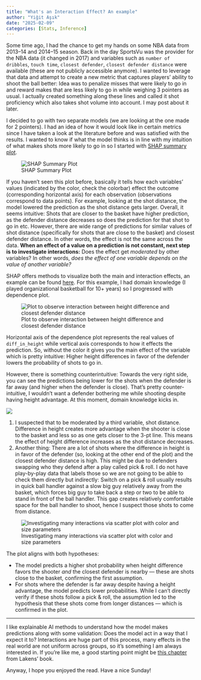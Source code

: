 ```yaml
---
title: "What's an Interaction Effect? An example"
author: "Yiğit Aşık"
date: "2025-02-09"
categories: [Stats, Inference]
---
```


Some time ago, I had the chance to get my hands on some NBA data from 2013–14 and 2014–15 season. Back in the day SportsVu was the provider for the NBA data (it changed in 2017) and variables such as `number of dribbles`, `touch time`, `closest defender`, `closest defender distance` were available (these are not publicly accessible anymore). I wanted to leverage that data and attempt to create a new metric that captures players’ ability to shoot the ball better: Idea was to penalize misses that were likely to go in and reward makes that are less likely to go in while weighing 3 pointers as usual. I actually created something along these lines and called it shot proficiency which also takes shot volume into account. I may post about it later.

I decided to go with two separate models (we are looking at the one made for 2 pointers). I had an idea of how it would look like in certain metrics since I have taken a look at the literature before and was satisfied with the results. I wanted to know if what the model thinks is in line with my intuition of what makes shots more likely to go in so I started with [SHAP summary plot](https://www.datacamp.com/tutorial/introduction-to-shap-values-machine-learning-interpretability).

![SHAP Summary Plot](shap_summary_plot1.webp)

If you haven't seen this plot before, basically it tells how each variables' values (indicated by the color, check the colorbar) effect the outcome (corresponding horizontal axis) for each observation (observations correspond to data points). For example, looking at the shot distance, the model lowered the prediction as the shot distance gets larger. Overall, it seems intuitive: Shots that are closer to the basket have higher prediction, as the defender distance decreases so does the prediction for that shot to go in etc. However, there are wide range of predictions for similar values of shot distance (specifically for shots that are close to the basket) and closest defender distance. In other words, the effect is not the same across the data. **When an effect of a value on a prediction is not constant, next step is to investigate interactions:** Does the effect get *moderated* by other variables? In other words, *does the effect of one variable depends on the value of another variable?*

SHAP offers methods to visualize both the main and interaction effects, an example can be found [here](https://shap.readthedocs.io/en/latest/example_notebooks/tabular_examples/tree_based_models/NHANES%20I%20Survival%20Model.html#SHAP-Interaction-Value-Summary-Plot). For this example, I had domain knowledge (I played organizational basketball for 10+ years) so I progressed with dependence plot.

![Plot to observe interaction between height difference and closest defender distance](shap_interaction_plot1.webp)

Horizontal axis of the dependence plot represents the real values of `diff_in_height` while vertical axis corresponds to how it effects the prediction. So, without the color it gives you the main effect of the variable which is pretty intuitive: Higher height differences in favor of the defender lowers the probability of shots to go in.

However, there is something counterintuitive: Towards the very right side, you can see the predictions being lower for the shots when the defender is far away (and higher when the defender is close). That’s pretty counter-intuitive, I wouldn’t want a defender bothering me while shooting despite having height advantage. At this moment, domain knowledge kicks in.

![](shap_interaction_plot2.webp)

1. I suspected that to be moderated by a third variable, shot distance. Difference in height creates more advantage when the shooter is close to the basket and less so as one gets closer to the 3-pt line. This means the effect of height difference increases as the shot distance decreases.
2. Another thing: There are a lot of shots where the difference in height is in favor of the defender (so, looking at the other end of the plot) and the closest defender distance is high. This might be due to defenders swapping who they defend after a play called pick & roll. I do not have play-by-play data that labels those so we are not going to be able to check them directly but indirectly: Switch on a pick & roll usually results in quick ball handler against a slow big guy relatively away from the basket, which forces big guy to take back a step or two to be able to stand in front of the ball handler. This gap creates relatively comfortable space for the ball handler to shoot, hence I suspect those shots to come from distance.

![Investigating many interactions via scatter plot with color and size parameters](R_plot.webp)

The plot aligns with both hypotheses:

- The model predicts a higher shot probability when height difference favors the shooter *and* the closest defender is nearby — these are shots close to the basket, confirming the first assumption.
- For shots where the defender is far away despite having a height advantage, the model predicts lower probabilities. While I can’t directly verify if these shots follow a pick & roll, the assumption led to the hypothesis that these shots come from longer distances — which is confirmed in the plot.

---

I like explainable AI methods to understand how the model makes predictions along with some validation: Does the model act in a way that I expect it to? Interactions are huge part of this process, many effects in the real world are not uniform across groups, so it's something I am always interested in. If you're like me, a good starting point might be [this chapter](https://lakens.github.io/statistical_inferences/06-effectsize.html#effect-sizes-for-interactions) from Lakens' book. 

Anyway, I hope you enjoyed the read. Have a nice Sunday!